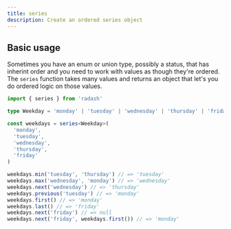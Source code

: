 ```yaml
---
title: series
description: Create an ordered series object
---
```





## Basic usage

Sometimes you have an enum or union type, possibly a status, that has inherint order and you need to work with values as though they're ordered. The `series` function takes many values and returns an object that let's you do ordered logic on those values.

```ts
import { series } from 'radash'

type Weekday = 'monday' | 'tuesday' | 'wednesday' | 'thursday' | 'friday';

const weekdays = series<Weekday>(
  'monday',
  'tuesday',
  'wednesday',
  'thursday',
  'friday'
)

weekdays.min('tuesday', 'thursday') // => 'tuesday'
weekdays.max('wednesday', 'monday') // => 'wednesday'
weekdays.next('wednesday') // => 'thursday'
weekdays.previous('tuesday') // => 'monday'
weekdays.first() // => 'monday'
weekdays.last() // => 'friday'
weekdays.next('friday') // => null
weekdays.next('friday', weekdays.first()) // => 'monday'
```







